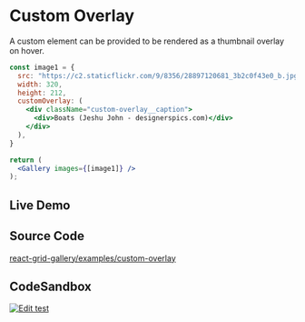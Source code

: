 
# Custom Overlay

A custom element can be provided to be rendered as a thumbnail overlay on hover.

```jsx
const image1 = {
  src: "https://c2.staticflickr.com/9/8356/28897120681_3b2c0f43e0_b.jpg",
  width: 320,
  height: 212,
  customOverlay: (
    <div className="custom-overlay__caption">
      <div>Boats (Jeshu John - designerspics.com)</div>
    </div>
  ),
}

return (
  <Gallery images={[image1]} />
);
```


## Live Demo
<App />

## Source Code
[react-grid-gallery/examples/custom-overlay](https://github.com/benhowell/react-grid-gallery/blob/master/examples/custom-overlay/src/App.tsx)

## CodeSandbox
[![Edit test](https://codesandbox.io/static/img/play-codesandbox.svg)](https://codesandbox.io/s/test-lrhmcy?fontsize=14&hidenavigation=1&theme=dark&view=preview)


